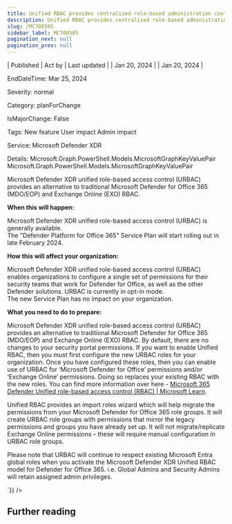 ```yaml
---
title: Unified RBAC provides centralized role-based administration controls for Microsoft Defender for Office 365
description: Unified RBAC provides centralized role-based administration controls for Microsoft Defender for Office 365
slug: /MC708505
sidebar_label: MC708505
pagination_next: null
pagination_prev: null
---
```



| Published | Act by | Last updated |
| Jan 20, 2024 |  | Jan 20, 2024 |

EndDateTime: Mar 25, 2024

Severity: normal

Category: planForChange

IsMajorChange: False

Tags: New feature User impact Admin impact

Service: Microsoft Defender XDR

Details: Microsoft.Graph.PowerShell.Models.MicrosoftGraphKeyValuePair Microsoft.Graph.PowerShell.Models.MicrosoftGraphKeyValuePair

<div dangerouslySetInnerHTML={{__html:`
<p>Microsoft Defender XDR unified role-based access control (URBAC) provides an alternative to traditional Microsoft Defender for Office 365 (MDO/EOP) and Exchange Online (EXO) RBAC.</p>
<p><b>When this will happen:</b></p>

<p>Microsoft Defender XDR unified role-based access control (URBAC) is generally available.&nbsp;<br>The "Defender Platform for Office 365" Service Plan will start rolling out in late February 2024.</p>

<p><b>How this will affect your organization:</b></p>

<p>Microsoft Defender XDR unified role-based access control (URBAC) enables organizations to configure a single set of permissions for their security teams that work for Defender for Office, as well as the other Defender solutions. URBAC is currently in opt-in mode.&nbsp;<br>The new Service Plan has no impact on your organization.&nbsp;</p>
<p><b>What you need to do to prepare:</b></p>
<p>Microsoft Defender XDR unified role-based access control (URBAC) provides an alternative to traditional Microsoft Defender for Office 365 (MDO/EOP) and Exchange Online (EXO) RBAC.  By default, there are no changes to your security portal permissions.  If you want to enable Unified RBAC, then you must first configure the new URBAC roles for your organization. Once you have configured these roles, then you can enable use of URBAC for ‘Microsoft Defender for Office’ permissions and/or ‘Exchange Online’ permissions.  Doing so replaces your existing RBAC with the new roles.  You can find more information over here - <a href="https://aka.ms/M365DRBAC" target="_blank">Microsoft 365 Defender Unified role-based access control (RBAC) | Microsoft Learn</a>.&nbsp;</p><p>Unified RBAC provides an import roles wizard which will help migrate the permissions from your Microsoft Defender for Office 365 role groups.  It will create URBAC role groups with permissions that mirror the legacy permissions and groups you have already set up.  It will not migrate/replicate Exchange Online permissions – these will require manual configuration in URBAC role groups.&nbsp;</p><p>Please note that URBAC will continue to respect existing Microsoft Entra global roles when you activate the Microsoft Defender XDR Unified RBAC model for Defender for Office 365. i.e. Global Admins and Security Admins will retain assigned admin privileges.</p>
`}} />

## Further reading
